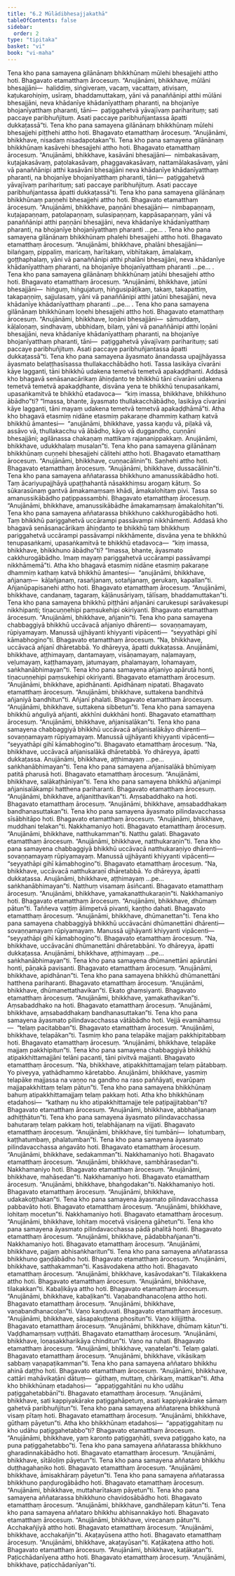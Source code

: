 ```yaml
---
title: "6.2 Mūlādibhesajjakathā"
tableOfContents: false
sidebar:
  order: 2
type: "tipitaka"
basket: "vi"
book: "vi-maha"
---
```



<DynamicBreadcrumb />

<Division number="263" book="vi-maha" e="ch" v="3" p="292">

<Paragraph number="1203" book="vi-maha">
Tena kho pana samayena gilānānaṃ bhikkhūnaṃ mūlehi bhesajjehi attho hoti. Bhagavato etamatthaṃ ārocesuṃ. “Anujānāmi, bhikkhave, mūlāni bhesajjāni—  haliddiṃ, siṅgiveraṃ, vacaṃ, vacattaṃ, ativisaṃ, kaṭukarohiṇiṃ, usīraṃ, bhaddamuttakaṃ, yāni vā panaññānipi atthi mūlāni bhesajjāni, neva khādanīye khādanīyatthaṃ pharanti, na bhojanīye bhojanīyatthaṃ pharanti, tāni—  paṭiggahetvā yāvajīvaṃ pariharituṃ; sati paccaye paribhuñjituṃ. Asati paccaye paribhuñjantassa āpatti dukkaṭassā”ti.
</Paragraph>

<Paragraph number="1204" book="vi-maha">
Tena kho pana samayena gilānānaṃ bhikkhūnaṃ mūlehi bhesajjehi piṭṭhehi attho hoti. Bhagavato etamatthaṃ ārocesuṃ. “Anujānāmi, bhikkhave, nisadaṃ nisadapotakan”ti.
</Paragraph>

<Paragraph number="1205" book="vi-maha">
Tena kho pana samayena gilānānaṃ bhikkhūnaṃ kasāvehi bhesajjehi attho hoti. Bhagavato etamatthaṃ ārocesuṃ. “Anujānāmi, bhikkhave, kasāvāni bhesajjāni—  nimbakasāvaṃ, kuṭajakasāvaṃ, paṭolakasāvaṃ, phaggavakasāvaṃ, nattamālakasāvaṃ, yāni vā panaññānipi atthi kasāvāni bhesajjāni neva khādanīye khādanīyatthaṃ pharanti, na bhojanīye bhojanīyatthaṃ pharanti, tāni—  paṭiggahetvā yāvajīvaṃ pariharituṃ; sati paccaye paribhuñjituṃ. Asati paccaye paribhuñjantassa āpatti dukkaṭassā”ti.
</Paragraph>

<Paragraph number="1206" book="vi-maha">
Tena kho pana samayena gilānānaṃ bhikkhūnaṃ paṇṇehi bhesajjehi attho hoti. Bhagavato etamatthaṃ ārocesuṃ. “Anujānāmi, bhikkhave, paṇṇāni bhesajjāni—  nimbapaṇṇaṃ, kuṭajapaṇṇaṃ, paṭolapaṇṇaṃ, sulasipaṇṇaṃ, kappāsapaṇṇaṃ, yāni vā panaññānipi atthi paṇṇāni bhesajjāni, neva khādanīye khādanīyatthaṃ pharanti, na bhojanīye bhojanīyatthaṃ pharanti …pe… .
</Paragraph>

<Paragraph number="1207" book="vi-maha">
Tena kho pana samayena gilānānaṃ bhikkhūnaṃ phalehi bhesajjehi attho hoti. Bhagavato etamatthaṃ ārocesuṃ. “Anujānāmi, bhikkhave, phalāni bhesajjāni—  bilaṅgaṃ, pippaliṃ, maricaṃ, harītakaṃ, vibhītakaṃ, āmalakaṃ, goṭṭhaphalaṃ, yāni vā panaññānipi atthi phalāni bhesajjāni, neva khādanīye khādanīyatthaṃ pharanti, na bhojanīye bhojanīyatthaṃ pharanti …pe… .
</Paragraph>

<Paragraph number="1208" book="vi-maha">
Tena kho pana samayena gilānānaṃ bhikkhūnaṃ jatūhi bhesajjehi attho hoti. Bhagavato etamatthaṃ ārocesuṃ. “Anujānāmi, bhikkhave, jatūni bhesajjāni—  hiṅguṃ, hiṅgujatuṃ, hiṅgusipāṭikaṃ, takaṃ, takapattiṃ, takapaṇṇiṃ, sajjulasaṃ, yāni vā panaññānipi atthi jatūni bhesajjāni, neva khādanīye khādanīyatthaṃ pharanti …pe… .
</Paragraph>

<Paragraph number="1209" book="vi-maha">
Tena kho pana samayena gilānānaṃ bhikkhūnaṃ loṇehi bhesajjehi attho hoti. Bhagavato etamatthaṃ ārocesuṃ. “Anujānāmi, bhikkhave, loṇāni bhesajjāni—  sāmuddaṃ, kāḷaloṇaṃ, sindhavaṃ, ubbhidaṃ, bilaṃ, yāni vā panaññānipi atthi loṇāni bhesajjāni, neva khādanīye khādanīyatthaṃ pharanti, na bhojanīye bhojanīyatthaṃ pharanti, tāni—  paṭiggahetvā yāvajīvaṃ pariharituṃ; sati paccaye paribhuñjituṃ. Asati paccaye paribhuñjantassa āpatti dukkaṭassā”ti.
</Paragraph>

</Division>
<Division number="264" book="vi-maha" e="ch" v="3" p="293">

<Paragraph number="1210" book="vi-maha">
Tena kho pana samayena āyasmato ānandassa upajjhāyassa āyasmato belaṭṭhasīsassa thullakacchābādho hoti. Tassa lasikāya cīvarāni kāye lagganti, tāni bhikkhū udakena temetvā temetvā apakaḍḍhanti. Addasā kho bhagavā senāsanacārikaṃ āhiṇḍanto te bhikkhū tāni cīvarāni udakena temetvā temetvā apakaḍḍhante, disvāna yena te bhikkhū tenupasaṅkami, upasaṅkamitvā te bhikkhū etadavoca—  “kiṃ imassa, bhikkhave, bhikkhuno ābādho”ti? “Imassa, bhante, āyasmato thullakacchābādho, lasikāya cīvarāni kāye lagganti, tāni mayaṃ udakena temetvā temetvā apakaḍḍhāmā”ti. Atha kho bhagavā etasmiṃ nidāne etasmiṃ pakaraṇe dhammiṃ kathaṃ katvā bhikkhū āmantesi—  “anujānāmi, bhikkhave, yassa kaṇḍu vā, piḷakā vā, assāvo vā, thullakacchu vā ābādho, kāyo vā duggandho, cuṇṇāni bhesajjāni; agilānassa chakaṇaṃ mattikaṃ rajananippakkaṃ. Anujānāmi, bhikkhave, udukkhalaṃ musalan”ti.
</Paragraph>

<Paragraph number="1211" book="vi-maha">
Tena kho pana samayena gilānānaṃ bhikkhūnaṃ cuṇṇehi bhesajjehi cālitehi attho hoti. Bhagavato etamatthaṃ ārocesuṃ. “Anujānāmi, bhikkhave, cuṇṇacālinin”ti. Saṇhehi attho hoti. Bhagavato etamatthaṃ ārocesuṃ. “Anujānāmi, bhikkhave, dussacālinin”ti.
</Paragraph>

<Paragraph number="1212" book="vi-maha">
Tena kho pana samayena aññatarassa bhikkhuno amanussikābādho hoti. Taṃ ācariyupajjhāyā upaṭṭhahantā nāsakkhiṃsu arogaṃ kātuṃ. So sūkarasūnaṃ gantvā āmakamaṃsaṃ khādi, āmakalohitaṃ pivi. Tassa so amanussikābādho paṭippassambhi. Bhagavato etamatthaṃ ārocesuṃ. “Anujānāmi, bhikkhave, amanussikābādhe āmakamaṃsaṃ āmakalohitan”ti.
</Paragraph>

</Division>
<Division number="265" book="vi-maha" e="ch" v="3" p="294">

<Paragraph number="1213" book="vi-maha">
Tena kho pana samayena aññatarassa bhikkhuno cakkhurogābādho hoti. Taṃ bhikkhū pariggahetvā uccārampi passāvampi nikkhāmenti. Addasā kho bhagavā senāsanacārikaṃ āhiṇḍanto te bhikkhū taṃ bhikkhuṃ pariggahetvā uccārampi passāvampi nikkhāmente, disvāna yena te bhikkhū tenupasaṅkami, upasaṅkamitvā te bhikkhū etadavoca—  “kiṃ imassa, bhikkhave, bhikkhuno ābādho”ti? “Imassa, bhante, āyasmato cakkhurogābādho. Imaṃ mayaṃ pariggahetvā uccārampi passāvampi nikkhāmemā”ti. Atha kho bhagavā etasmiṃ nidāne etasmiṃ pakaraṇe dhammiṃ kathaṃ katvā bhikkhū āmantesi—  “anujānāmi, bhikkhave, añjanaṃ—  kāḷañjanaṃ, rasañjanaṃ, sotañjanaṃ, gerukaṃ, kapallan”ti. Añjanūpapisanehi attho hoti. Bhagavato etamatthaṃ ārocesuṃ. “Anujānāmi, bhikkhave, candanaṃ, tagaraṃ, kāḷānusāriyaṃ, tālīsaṃ, bhaddamuttakan”ti. Tena kho pana samayena bhikkhū piṭṭhāni añjanāni carukesupi sarāvakesupi nikkhipanti; tiṇacuṇṇehipi paṃsukehipi okiriyanti. Bhagavato etamatthaṃ ārocesuṃ. “Anujānāmi, bhikkhave, añjanin”ti.
</Paragraph>

<Paragraph number="1214" book="vi-maha">
Tena kho pana samayena chabbaggiyā bhikkhū uccāvacā añjaniyo dhārenti—  sovaṇṇamayaṃ, rūpiyamayaṃ. Manussā ujjhāyanti khiyyanti vipācenti—  “seyyathāpi gihī kāmabhogino”ti. Bhagavato etamatthaṃ ārocesuṃ. “Na, bhikkhave, uccāvacā añjanī dhāretabbā. Yo dhāreyya, āpatti dukkaṭassa. Anujānāmi, bhikkhave, aṭṭhimayaṃ, dantamayaṃ, visāṇamayaṃ, naḷamayaṃ, veḷumayaṃ, kaṭṭhamayaṃ, jatumayaṃ, phalamayaṃ, lohamayaṃ, saṅkhanābhimayan”ti.
</Paragraph>

<Paragraph number="1215" book="vi-maha">
Tena kho pana samayena añjaniyo apārutā honti, tiṇacuṇṇehipi paṃsukehipi okiriyanti. Bhagavato etamatthaṃ ārocesuṃ. “Anujānāmi, bhikkhave, apidhānanti. Apidhānaṃ nipatati. Bhagavato etamatthaṃ ārocesuṃ. “Anujānāmi, bhikkhave, suttakena bandhitvā añjaniyā bandhitun”ti. Añjanī phalati. Bhagavato etamatthaṃ ārocesuṃ. “Anujānāmi, bhikkhave, suttakena sibbetun”ti.
</Paragraph>

<Paragraph number="1216" book="vi-maha">
Tena kho pana samayena bhikkhū aṅguliyā añjanti, akkhīni dukkhāni honti. Bhagavato etamatthaṃ ārocesuṃ. “Anujānāmi, bhikkhave, añjanisalākan”ti.
</Paragraph>

<Paragraph number="1217" book="vi-maha">
Tena kho pana samayena chabbaggiyā bhikkhū uccāvacā añjanisalākāyo dhārenti—  sovaṇṇamayaṃ rūpiyamayaṃ. Manussā ujjhāyanti khiyyanti vipācenti—  “seyyathāpi gihī kāmabhogino”ti. Bhagavato etamatthaṃ ārocesuṃ. “Na, bhikkhave, uccāvacā añjanisalākā dhāretabbā. Yo dhāreyya, āpatti dukkaṭassa. Anujānāmi, bhikkhave, aṭṭhimayaṃ …pe…  saṅkhanābhimayan”ti.
</Paragraph>

<Paragraph number="1218" book="vi-maha">
Tena kho pana samayena añjanisalākā bhūmiyaṃ patitā pharusā hoti. Bhagavato etamatthaṃ ārocesuṃ. “Anujānāmi, bhikkhave, salākaṭhāniyan”ti.
</Paragraph>

<Paragraph number="1219" book="vi-maha">
Tena kho pana samayena bhikkhū añjanimpi añjanisalākampi hatthena pariharanti. Bhagavato etamatthaṃ ārocesuṃ. “Anujānāmi, bhikkhave, añjanitthavikan”ti. Aṃsabaddhako na hoti. Bhagavato etamatthaṃ ārocesuṃ. “Anujānāmi, bhikkhave, aṃsabaddhakaṃ bandhanasuttakan”ti.
</Paragraph>

</Division>
<Division number="266" book="vi-maha" e="ch" v="3" p="296">

<Paragraph number="1220" book="vi-maha">
Tena kho pana samayena āyasmato pilindavacchassa sīsābhitāpo hoti. Bhagavato etamatthaṃ ārocesuṃ. “Anujānāmi, bhikkhave, muddhani telakan”ti. Nakkhamaniyo hoti. Bhagavato etamatthaṃ ārocesuṃ. “Anujānāmi, bhikkhave, natthukamman”ti. Natthu galati. Bhagavato etamatthaṃ ārocesuṃ. “Anujānāmi, bhikkhave, natthukaraṇin”ti.
</Paragraph>

<Paragraph number="1221" book="vi-maha">
Tena kho pana samayena chabbaggiyā bhikkhū uccāvacā natthukaraṇiyo dhārenti—  sovaṇṇamayaṃ rūpiyamayaṃ. Manussā ujjhāyanti khiyyanti vipācenti—  “seyyathāpi gihī kāmabhogino”ti. Bhagavato etamatthaṃ ārocesuṃ. “Na, bhikkhave, uccāvacā natthukaraṇī dhāretabbā. Yo dhāreyya, āpatti dukkaṭassa. Anujānāmi, bhikkhave, aṭṭhimayaṃ …pe…  saṅkhanābhimayan”ti. Natthuṃ visamaṃ āsiñcanti. Bhagavato etamatthaṃ ārocesuṃ. “Anujānāmi, bhikkhave, yamakanatthukaraṇin”ti. Nakkhamaniyo hoti. Bhagavato etamatthaṃ ārocesuṃ. “Anujānāmi, bhikkhave, dhūmaṃ pātun”ti. Taññeva vaṭṭiṃ ālimpetvā pivanti, kaṇṭho dahati. Bhagavato etamatthaṃ ārocesuṃ. “Anujānāmi, bhikkhave, dhūmanettan”ti.
</Paragraph>

<Paragraph number="1222" book="vi-maha">
Tena kho pana samayena chabbaggiyā bhikkhū uccāvacāni dhūmanettāni dhārenti—  sovaṇṇamayaṃ rūpiyamayaṃ. Manussā ujjhāyanti khiyyanti vipācenti—  “seyyathāpi gihī kāmabhogino”ti. Bhagavato etamatthaṃ ārocesuṃ. “Na, bhikkhave, uccāvacāni dhūmanettāni dhāretabbāni. Yo dhāreyya, āpatti dukkaṭassa. Anujānāmi, bhikkhave, aṭṭhimayaṃ …pe…  saṅkhanābhimayan”ti.
</Paragraph>

<Paragraph number="1223" book="vi-maha">
Tena kho pana samayena dhūmanettāni apārutāni honti, pāṇakā pavisanti. Bhagavato etamatthaṃ ārocesuṃ. “Anujānāmi, bhikkhave, apidhānan”ti.
</Paragraph>

<Paragraph number="1224" book="vi-maha">
Tena kho pana samayena bhikkhū dhūmanettāni hatthena pariharanti. Bhagavato etamatthaṃ ārocesuṃ. “Anujānāmi, bhikkhave, dhūmanettathavikan”ti. Ekato ghaṃsiyanti. Bhagavato etamatthaṃ ārocesuṃ. “Anujānāmi, bhikkhave, yamakathavikan”ti. Aṃsabaddhako na hoti. Bhagavato etamatthaṃ ārocesuṃ. “Anujānāmi, bhikkhave, aṃsabaddhakaṃ bandhanasuttakan”ti.
</Paragraph>

</Division>
<Division number="267" book="vi-maha" e="ch" v="3" p="297">

<Paragraph number="1225" book="vi-maha">
Tena kho pana samayena āyasmato pilindavacchassa vātābādho hoti. Vejjā evamāhaṃsu—  “telaṃ pacitabban”ti. Bhagavato etamatthaṃ ārocesuṃ. “Anujānāmi, bhikkhave, telapākan”ti. Tasmiṃ kho pana telapāke majjaṃ pakkhipitabbaṃ hoti. Bhagavato etamatthaṃ ārocesuṃ. “Anujānāmi, bhikkhave, telapāke majjaṃ pakkhipitun”ti.
</Paragraph>

<Paragraph number="1226" book="vi-maha">
Tena kho pana samayena chabbaggiyā bhikkhū atipakkhittamajjāni telāni pacanti, tāni pivitvā majjanti. Bhagavato etamatthaṃ ārocesuṃ. “Na, bhikkhave, atipakkhittamajjaṃ telaṃ pātabbaṃ. Yo piveyya, yathādhammo kāretabbo. Anujānāmi, bhikkhave, yasmiṃ telapāke majjassa na vaṇṇo na gandho na raso paññāyati, evarūpaṃ majjapakkhittaṃ telaṃ pātun”ti.
</Paragraph>

<Paragraph number="1227" book="vi-maha">
Tena kho pana samayena bhikkhūnaṃ bahuṃ atipakkhittamajjaṃ telaṃ pakkaṃ hoti. Atha kho bhikkhūnaṃ etadahosi—  “kathaṃ nu kho atipakkhittamajje tele paṭipajjitabban”ti? Bhagavato etamatthaṃ ārocesuṃ. “Anujānāmi, bhikkhave, abbhañjanaṃ adhiṭṭhātun”ti.
</Paragraph>

<Paragraph number="1228" book="vi-maha">
Tena kho pana samayena āyasmato pilindavacchassa bahutaraṃ telaṃ pakkaṃ hoti, telabhājanaṃ na vijjati. Bhagavato etamatthaṃ ārocesuṃ. “Anujānāmi, bhikkhave, tīṇi tumbāni—  lohatumbaṃ, kaṭṭhatumbaṃ, phalatumban”ti.
</Paragraph>

<Paragraph number="1229" book="vi-maha">
Tena kho pana samayena āyasmato pilindavacchassa aṅgavāto hoti. Bhagavato etamatthaṃ ārocesuṃ. “Anujānāmi, bhikkhave, sedakamman”ti. Nakkhamaniyo hoti. Bhagavato etamatthaṃ ārocesuṃ. “Anujānāmi, bhikkhave, sambhārasedan”ti. Nakkhamaniyo hoti. Bhagavato etamatthaṃ ārocesuṃ. “Anujānāmi, bhikkhave, mahāsedan”ti. Nakkhamaniyo hoti. Bhagavato etamatthaṃ ārocesuṃ. “Anujānāmi, bhikkhave, bhaṅgodakan”ti. Nakkhamaniyo hoti. Bhagavato etamatthaṃ ārocesuṃ. “Anujānāmi, bhikkhave, udakakoṭṭhakan”ti.
</Paragraph>

<Paragraph number="1230" book="vi-maha">
Tena kho pana samayena āyasmato pilindavacchassa pabbavāto hoti. Bhagavato etamatthaṃ ārocesuṃ. “Anujānāmi, bhikkhave, lohitaṃ mocetun”ti. Nakkhamaniyo hoti. Bhagavato etamatthaṃ ārocesuṃ. “Anujānāmi, bhikkhave, lohitaṃ mocetvā visāṇena gāhetun”ti.
</Paragraph>

<Paragraph number="1231" book="vi-maha">
Tena kho pana samayena āyasmato pilindavacchassa pādā phalitā honti. Bhagavato etamatthaṃ ārocesuṃ. “Anujānāmi, bhikkhave, pādabbhañjanan”ti. Nakkhamaniyo hoti. Bhagavato etamatthaṃ ārocesuṃ. “Anujānāmi, bhikkhave, pajjaṃ abhisaṅkharitun”ti.
</Paragraph>

<Paragraph number="1232" book="vi-maha">
Tena kho pana samayena aññatarassa bhikkhuno gaṇḍābādho hoti. Bhagavato etamatthaṃ ārocesuṃ. “Anujānāmi, bhikkhave, satthakamman”ti. Kasāvodakena attho hoti. Bhagavato etamatthaṃ ārocesuṃ. “Anujānāmi, bhikkhave, kasāvodakan”ti. Tilakakkena attho hoti. Bhagavato etamatthaṃ ārocesuṃ. “Anujānāmi, bhikkhave, tilakakkan”ti. Kabaḷikāya attho hoti. Bhagavato etamatthaṃ ārocesuṃ. “Anujānāmi, bhikkhave, kabaḷikan”ti. Vaṇabandhanacoḷena attho hoti. Bhagavato etamatthaṃ ārocesuṃ. “Anujānāmi, bhikkhave, vaṇabandhanacoḷan”ti. Vaṇo kaṇḍuvati. Bhagavato etamatthaṃ ārocesuṃ. “Anujānāmi, bhikkhave, sāsapakuṭṭena phositun”ti. Vaṇo kilijjittha. Bhagavato etamatthaṃ ārocesuṃ. “Anujānāmi, bhikkhave, dhūmaṃ kātun”ti. Vaḍḍhamaṃsaṃ vuṭṭhāti. Bhagavato etamatthaṃ ārocesuṃ. “Anujānāmi, bhikkhave, loṇasakkharikāya chinditun”ti. Vaṇo na ruhati. Bhagavato etamatthaṃ ārocesuṃ. “Anujānāmi, bhikkhave, vaṇatelan”ti. Telaṃ galati. Bhagavato etamatthaṃ ārocesuṃ. “Anujānāmi, bhikkhave, vikāsikaṃ sabbaṃ vaṇapaṭikamman”ti.
</Paragraph>

</Division>
<Division number="268" book="vi-maha" e="ch" v="3" p="298">

<Paragraph number="1233" book="vi-maha">
Tena kho pana samayena aññataro bhikkhu ahinā daṭṭho hoti. Bhagavato etamatthaṃ ārocesuṃ. “Anujānāmi, bhikkhave, cattāri mahāvikaṭāni dātuṃ—  gūthaṃ, muttaṃ, chārikaṃ, mattikan”ti. Atha kho bhikkhūnaṃ etadahosi—  “appaṭiggahitāni nu kho udāhu paṭiggahetabbānī”ti. Bhagavato etamatthaṃ ārocesuṃ. “Anujānāmi, bhikkhave, sati kappiyakārake paṭiggahāpetuṃ, asati kappiyakārake sāmaṃ gahetvā paribhuñjitun”ti.
</Paragraph>

<Paragraph number="1234" book="vi-maha">
Tena kho pana samayena aññatarena bhikkhunā visaṃ pītaṃ hoti. Bhagavato etamatthaṃ ārocesuṃ. “Anujānāmi, bhikkhave, gūthaṃ pāyetun”ti. Atha kho bhikkhūnaṃ etadahosi—  “appaṭiggahitaṃ nu kho udāhu paṭiggahetabbo”ti? Bhagavato etamatthaṃ ārocesuṃ. “Anujānāmi, bhikkhave, yaṃ karonto paṭiggaṇhāti, sveva paṭiggaho kato, na puna paṭiggahetabbo”ti.
</Paragraph>

</Division>
<Division number="269" book="vi-maha" e="ch" v="3" p="299">

<Paragraph number="1235" book="vi-maha">
Tena kho pana samayena aññatarassa bhikkhuno gharadinnakābādho hoti. Bhagavato etamatthaṃ ārocesuṃ. “Anujānāmi, bhikkhave, sītāloḷiṃ pāyetun”ti.
</Paragraph>

<Paragraph number="1236" book="vi-maha">
Tena kho pana samayena aññataro bhikkhu duṭṭhagahaṇiko hoti. Bhagavato etamatthaṃ ārocesuṃ. “Anujānāmi, bhikkhave, āmisakhāraṃ pāyetun”ti.
</Paragraph>

<Paragraph number="1237" book="vi-maha">
Tena kho pana samayena aññatarassa bhikkhuno paṇḍurogābādho hoti. Bhagavato etamatthaṃ ārocesuṃ. “Anujānāmi, bhikkhave, muttaharītakaṃ pāyetun”ti.
</Paragraph>

<Paragraph number="1238" book="vi-maha">
Tena kho pana samayena aññatarassa bhikkhuno chavidosābādho hoti. Bhagavato etamatthaṃ ārocesuṃ. “Anujānāmi, bhikkhave, gandhālepaṃ kātun”ti.
</Paragraph>

<Paragraph number="1239" book="vi-maha">
Tena kho pana samayena aññataro bhikkhu abhisannakāyo hoti. Bhagavato etamatthaṃ ārocesuṃ. “Anujānāmi, bhikkhave, virecanaṃ pātun”ti. Acchakañjiyā attho hoti. Bhagavato etamatthaṃ ārocesuṃ. “Anujānāmi, bhikkhave, acchakañjin”ti. Akaṭayūsena attho hoti. Bhagavato etamatthaṃ ārocesuṃ. “Anujānāmi, bhikkhave, akaṭayūsan”ti. Kaṭākaṭena attho hoti. Bhagavato etamatthaṃ ārocesuṃ. “Anujānāmi, bhikkhave, kaṭākaṭan”ti. Paṭicchādanīyena attho hoti. Bhagavato etamatthaṃ ārocesuṃ. “Anujānāmi, bhikkhave, paṭicchādanīyan”ti.
</Paragraph>
</Division>